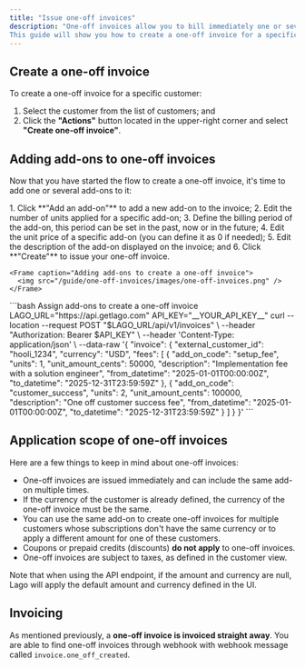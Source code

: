 ```yaml
---
title: "Issue one-off invoices"
description: "One-off invoices allow you to bill immediately one or several add-ons to a customer. 
This guide will show you how to create a one-off invoice for a specific customer using the add-ons."
---
```


## Create a one-off invoice
To create a one-off invoice for a specific customer:

1. Select the customer from the list of customers; and
2. Click the **"Actions"** button located in the upper-right corner and select **"Create one-off invoice"**.

## Adding add-ons to one-off invoices
Now that you have started the flow to create a one-off invoice, it's time to add one or several add-ons to it:

<Tabs>
  <Tab title="Dashboard">
    1. Click **"Add an add-on"** to add a new add-on to the invoice;
    2. Edit the number of units applied for a specific add-on;
    3. Define the billing period of the add-on, this period can be set in the past, now or in the future;
    4. Edit the unit price of a specific add-on (you can define it as 0 if needed);
    5. Edit the description of the add-on displayed on the invoice; and
    6. Click **"Create"** to issue your one-off invoice.

    <Frame caption="Adding add-ons to create a one-off invoice">
      <img src="/guide/one-off-invoices/images/one-off-invoices.png" />
    </Frame>
  </Tab>
  <Tab title="API">
  ```bash Assign add-ons to create a one-off invoice
  LAGO_URL="https://api.getlago.com"
  API_KEY="__YOUR_API_KEY__"
  curl --location --request POST "$LAGO_URL/api/v1/invoices" \
    --header "Authorization: Bearer $API_KEY" \
    --header 'Content-Type: application/json' \
    --data-raw '{
      "invoice": {
        "external_customer_id": "hooli_1234",
        "currency": "USD",
        "fees": [
          {
            "add_on_code": "setup_fee",
            "units": 1,
            "unit_amount_cents": 50000,
            "description": "Implementation fee with a solution engineer",
            "from_datetime": "2025-01-01T00:00:00Z",
            "to_datetime": "2025-12-31T23:59:59Z"
          },
          {
            "add_on_code": "customer_success",
            "units": 2,
            "unit_amount_cents": 100000,
            "description": "One off customer success fee",
            "from_datetime": "2025-01-01T00:00:00Z",
            "to_datetime": "2025-12-31T23:59:59Z"
          }
        ]
      }
    }'
  ```
  </Tab>
</Tabs>

## Application scope of one-off invoices
Here are a few things to keep in mind about one-off invoices:

- One-off invoices are issued immediately and can include the same add-on multiple times.
- If the currency of the customer is already defined, the currency of the one-off invoice must be the same.
- You can use the same add-on to create one-off invoices for multiple customers whose subscriptions don't have the same currency or to apply a different amount for one of these customers.
- Coupons or prepaid credits (discounts) **do not apply** to one-off invoices.
- One-off invoices are subject to taxes, as defined in the customer view.

<Tip>

Note that when using the API endpoint, if the amount and currency are null, Lago will apply the default amount and currency defined in the UI.

</Tip>

## Invoicing

As mentioned previously, a **one-off invoice is invoiced straight away**. You are able to find one-off invoices through webhook with webhook message called `invoice.one_off_created`.